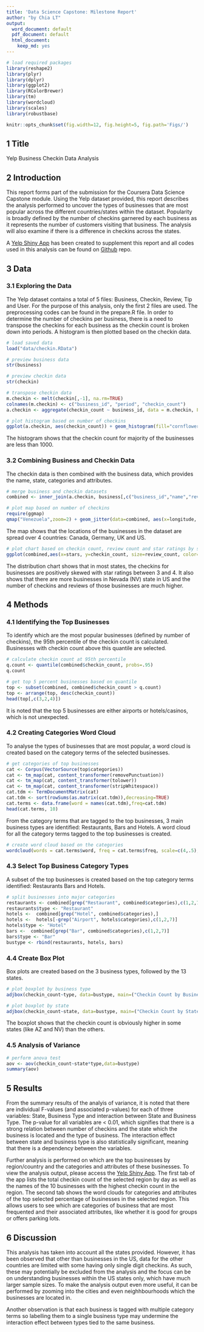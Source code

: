 ```yaml
---
title: 'Data Science Capstone: Milestone Report'
author: "by Chia LT"
output:
  word_document: default
  pdf_document: default
  html_document:
    keep_md: yes
---  
```


```r
# load required packages
library(reshape2)
library(plyr)
library(dplyr)
library(ggplot2)
library(RColorBrewer)
library(tm)
library(wordcloud)
library(scales)
library(robustbase)
```  

```r
knitr::opts_chunk$set(fig.width=12, fig.height=5, fig.path='Figs/')
```
## 1 Title
Yelp Business Checkin Data Analysis

## 2 Introduction
This report forms part of the submission for the Coursera Data Science Capstone module.  Using the Yelp dataset provided, this report describes the analysis performed to uncover the types of businesses that are most popular across the different countries/states within the dataset.  Popularity is broadly defined by the number of checkins garnered by each business as it represents the number of customers visiting that business.  The analysis will also examine if there is a difference in checkins across the states.

A [Yelp Shiny App](https://miny.shinyapps.io/yelp_app) has been created to supplement this report and all codes used in this analysis can be found on [Github](https://github.com/litheng/CapstoneProject) repo.


## 3 Data
### 3.1 Exploring the Data
The Yelp dataset contains a total of 5 files: Business, Checkin, Review, Tip and User.  For the purpose of this analysis, only the first 2 files are used.  The preprocessing codes can be found in the prepare.R file.  In order to determine the number of checkins per business, there is a need to transpose the checkins for each business as the checkin count is broken down into periods.  A histogram is then plotted based on the checkin data.

```r
# load saved data
load("data/checkin.RData")

# preview business data
str(business)

# preview checkin data
str(checkin)
```  

```r
# transpose checkin data
m.checkin <- melt(checkin[,-1], na.rm=TRUE)
colnames(m.checkin) <- c("business_id", "period", "checkin_count")
a.checkin <- aggregate(checkin_count ~ business_id, data = m.checkin, FUN = sum)

# plot histogram based on number of checkins
ggplot(a.checkin, aes(checkin_count)) + geom_histogram(fill="cornflowerblue", color="grey") + scale_x_log10() + theme_bw() + ggtitle("Histogram of Total Checkin Count for Businesses")
```
<p>
The histogram shows that the checkin count for majority of the businesses are less than 1000.

### 3.2 Combining Business and Checkin Data
The checkin data is then combined with the business data, which provides the name, state, categories and attributes.

```r
# merge business and checkin datasets
combined <- inner_join(a.checkin, business[,c("business_id","name","review_count","stars","categories","state","longitude","latitude")])

# plot map based on number of checkins
require(ggmap)
qmap("Venezuela",zoom=2) + geom_jitter(data=combined, aes(x=longitude, y=latitude, size=checkin_count), alpha=0.5, color = "red") + ggtitle('Checkins by City')
```
<p>
The map shows that the locations of the businesses in the dataset are spread over 4 countries: Canada, Germany, UK and US.

```r
# plot chart based on checkin count, review count and star ratings by state
ggplot(combined,aes(x=stars, y=checkin_count, size=review_count, color=state)) + geom_point(shape=19,alpha=0.5) + facet_wrap(~state, scales = "free_y", ncol = 6) + theme_bw() + guides(colour=FALSE) + scale_size(range = c(5, 20)) + xlab("Star Rating") + ylab("Number of Checkins")
```
<p>
The distribution chart shows that in most states, the checkins for businesses are positively skewed with star ratings between 3 and 4. It also shows that there are more businesses in Nevada (NV) state in US and the number of checkins and reviews of those businesses are much higher.

## 4 Methods
### 4.1 Identifying the Top Businesses
To identify which are the most popular businesses (defined by number of checkins), the 95th percentile of the checkin count is calculated.  Businesses with checkin count above this quantile are selected.
  
```r
# calculate checkin count at 95th percentile
q.count <- quantile(combined$checkin_count, probs=.95)
q.count

# get top 5 percent businesses based on quantile
top <- subset(combined, combined$checkin_count > q.count)
top <- arrange(top, desc(checkin_count))
head(top[,c(3,2,4)])
```  
It is noted that the top 5 businesses are either airports or hotels/casinos, which is not unexpected.

### 4.2 Creating Categories Word Cloud
To analyse the types of businesses that are most popular, a word cloud is created based on the category terms of the selected businesses.

```r
# get categories of top businesses
cat <- Corpus(VectorSource(top$categories))
cat <- tm_map(cat, content_transformer(removePunctuation))
cat <- tm_map(cat, content_transformer(tolower))
cat <- tm_map(cat, content_transformer(stripWhitespace))
cat.tdm <- TermDocumentMatrix(cat)
cat.tdm <- sort(rowSums(as.matrix(cat.tdm)),decreasing=TRUE)
cat.terms <- data.frame(word = names(cat.tdm),freq=cat.tdm)
head(cat.terms, 10)
```  
From the category terms that are tagged to the top businesses, 3 main business types are identified: Restaurants, Bars and Hotels.  A word cloud for all the category terms tagged to the top businesses is created.

```r
# create word cloud based on the categories
wordcloud(words = cat.terms$word, freq = cat.terms$freq, scale=c(4,.5), min.freq = 1, max.words=200, random.order=FALSE, rot.per=0.35, colors=brewer.pal(10, "Paired"))
```

### 4.3 Select Top Business Category Types
A subset of the top businesses is created based on the top category terms identified: Restaurants Bars and Hotels.

```r
# split businesses into major categories
restaurants <- combined[grep("Restaurant", combined$categories),c(1,2,7)]
restaurants$type <- "Restaurant"
hotels <-  combined[grep("Hotel", combined$categories),]
hotels <-  hotels[-grep("Airport", hotels$categories),c(1,2,7)]
hotels$type <- "Hotel"
bars <-  combined[grep("Bar", combined$categories),c(1,2,7)]
bars$type <- "Bar"
bustype <- rbind(restaurants, hotels, bars)
```  

### 4.4 Create Box Plot
Box plots are created based on the 3 business types, followed by the 13 states.

```r
# plot boxplot by business type
adjbox(checkin_count~type, data=bustype, main=("Checkin Count by Business Type"), ylab="No. of Checkins", font.lab=3, col=brewer.pal(3,"Dark2"), log="y")

# plot boxplot by state
adjbox(checkin_count~state, data=bustype, main=("Checkin Count by State"), ylab="No. of Checkins", font.lab=3, col=brewer.pal(12,"Set3"), log="y")
```  
<p>
The boxplot shows that the checkin count is obviously higher in some states (like AZ and NV) than the others.

### 4.5 Analysis of Variance
```r
# perform anova test
aov <- aov(checkin_count~state*type,data=bustype)
summary(aov)
```

## 5 Results
From the summary results of the analyis of variance, it is noted that there are individual F-values (and associated p-values) for each of three variables: State, Business Type and interaction between State and Business Type.  The p-value for all variables are < 0.01, which signifies that there is a strong relation between number of checkins and the state which the business is located and the type of business.  The interaction effect between state and business type is also statistically significant, meaning that there is a dependency between the variables.

Further analysis is performed on which are the top businesses by region/country and the categories and attributes of these businesses.  To view the analysis output, please access the [Yelp Shiny App](https://miny.shinyapps.io/yelp_app).  The first tab of the app lists the total checkin count of the selected region by day as well as the names of the 10 businesses with the highest checkin count in the region. The second tab shows the word clouds for categories and attributes of the top selected percentage of businesses in the selected region.  This allows users to see which are categories of business that are most frequented and their associated attributes, like whether it is good for groups or offers parking lots.

## 6 Discussion
This analysis has taken into account all the states provided.  However, it has been observed that other than businesses in the US, data for the other countries are limited with some having only single digit checkins.  As such, these may potentially be excluded from the analysis and the focus can be on understanding businesses within the US states only, which have much larger sample sizes.  To make the analysis output even more useful, it can be performed by zooming into the cities and even neighhbourhoods which the businesses are located in.

Another observation is that each business is tagged with multiple category terms so labelling them to a single business type may undermine the interaction effect between types tied to the same business.
